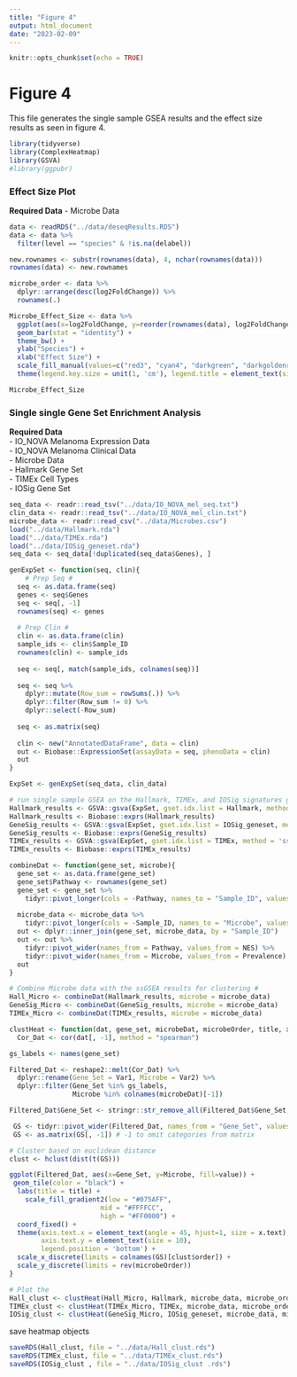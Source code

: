 ```yaml
---
title: "Figure 4"
output: html_document
date: "2023-02-09"
---
```


```r
knitr::opts_chunk$set(echo = TRUE)
```

# Figure 4 #

This file generates the single sample GSEA results and the effect
size results as seen in figure 4.

```r
library(tidyverse)
library(ComplexHeatmap)
library(GSVA)
#library(ggpubr)
```


### Effect Size Plot ###

**Required Data**
- Microbe Data

```r
data <- readRDS("../data/deseqResults.RDS")
data <- data %>%
  filter(level == "species" & !is.na(delabel))

new.rownames <- substr(rownames(data), 4, nchar(rownames(data)))
rownames(data) <- new.rownames
```

```r
microbe_order <- data %>%
  dplyr::arrange(desc(log2FoldChange)) %>%
  rownames(.)

Microbe_Effect_Size <- data %>%
  ggplot(aes(x=log2FoldChange, y=reorder(rownames(data), log2FoldChange), fill=`Taxonomic Grouping`)) +
  geom_bar(stat = "identity") + 
  theme_bw() +
  ylab("Species") +
  xlab("Effect Size") +
  scale_fill_manual(values=c("red3", "cyan4", "darkgreen", "darkgoldenrod2", "salmon2", "cornflowerblue", "deeppink4")) +
  theme(legend.key.size = unit(1, 'cm'), legend.title = element_text(size=10), legend.text = element_text(size=8), axis.text =element_text(size = 10), axis.title=element_text(size=10))

Microbe_Effect_Size
```

### Single single Gene Set Enrichment Analysis ###

**Required Data**  
- IO_NOVA Melanoma Expression Data  
- IO_NOVA Melanoma Clinical Data  
- Microbe Data  
- Hallmark Gene Set  
- TIMEx Cell Types  
- IOSig Gene Set
```r
seq_data <- readr::read_tsv("../data/IO_NOVA_mel_seq.txt")
clin_data <- readr::read_tsv("../data/IO_NOVA_mel_clin.txt")
microbe_data <- readr::read_csv("../data/Microbes.csv")
load("../data/Hallmark.rda")
load("../data/TIMEx.rda")
load("../data/IOSig_geneset.rda")
seq_data <- seq_data[!duplicated(seq_data$Genes), ]
```

```r
genExpSet <- function(seq, clin){
    # Prep Seq #
  seq <- as.data.frame(seq)
  genes <- seq$Genes
  seq <- seq[, -1]
  rownames(seq) <- genes
  
  # Prep Clin #
  clin <- as.data.frame(clin)
  sample_ids <- clin$Sample_ID
  rownames(clin) <- sample_ids
  
  seq <- seq[, match(sample_ids, colnames(seq))]
  
  seq <- seq %>%
    dplyr::mutate(Row_sum = rowSums(.)) %>%
    dplyr::filter(Row_sum != 0) %>%
    dplyr::select(-Row_sum)
    
  seq <- as.matrix(seq)
  
  clin <- new("AnnotatedDataFrame", data = clin)
  out <- Biobase::ExpressionSet(assayData = seq, phenoData = clin)
  out
}

ExpSet <- genExpSet(seq_data, clin_data)
```

```r
# run single sample GSEA on the Hallmark, TIMEx, and IOSig signatures gene sets #
Hallmark_results <- GSVA::gsva(ExpSet, gset.idx.list = Hallmark, method = 'ssgsea')
Hallmark_results <- Biobase::exprs(Hallmark_results)
GeneSig_results <- GSVA::gsva(ExpSet, gset.idx.list = IOSig_geneset, method = 'ssgsea')
GeneSig_results <- Biobase::exprs(GeneSig_results)
TIMEx_results <- GSVA::gsva(ExpSet, gset.idx.list = TIMEx, method = 'ssgsea')
TIMEx_results <- Biobase::exprs(TIMEx_results)
```

```r
combineDat <- function(gene_set, microbe){
  gene_set <- as.data.frame(gene_set)
  gene_set$Pathway <- rownames(gene_set)
  gene_set <- gene_set %>%
    tidyr::pivot_longer(cols = -Pathway, names_to = "Sample_ID", values_to = "NES")
  
  microbe_data <- microbe_data %>%
    tidyr::pivot_longer(cols = -Sample_ID, names_to = "Microbe", values_to = "Prevalence")
  out <- dplyr::inner_join(gene_set, microbe_data, by = "Sample_ID")
  out <- out %>%
    tidyr::pivot_wider(names_from = Pathway, values_from = NES) %>%
    tidyr::pivot_wider(names_from = Microbe, values_from = Prevalence)
  out
}

# Combine Microbe data with the ssGSEA results for clustering #
Hall_Micro <- combineDat(Hallmark_results, microbe = microbe_data)
GeneSig_Micro <- combineDat(GeneSig_results, microbe = microbe_data)
TIMEx_Micro <- combineDat(TIMEx_results, microbe = microbe_data)
```

```r
clustHeat <- function(dat, gene_set, microbeDat, microbeOrder, title, x.text){
  Cor_Dat <- cor(dat[, -1], method = "spearman")

gs_labels <- names(gene_set)

Filtered_Dat <- reshape2::melt(Cor_Dat) %>%
  dplyr::rename(Gene_Set = Var1, Microbe = Var2) %>%
  dplyr::filter(Gene_Set %in% gs_labels,
                Microbe %in% colnames(microbeDat)[-1])

Filtered_Dat$Gene_Set <- stringr::str_remove_all(Filtered_Dat$Gene_Set, "HALLMARK_")

 GS <- tidyr::pivot_wider(Filtered_Dat, names_from = "Gene_Set", values_from = "value")
 GS <- as.matrix(GS[, -1]) # -1 to omit categories from matrix

# Cluster based on euclidean distance
clust <- hclust(dist(t(GS)))

ggplot(Filtered_Dat, aes(x=Gene_Set, y=Microbe, fill=value)) +
 geom_tile(color = "black") +
  labs(title = title) +
    scale_fill_gradient2(low = "#075AFF",
                       mid = "#FFFFCC",
                       high = "#FF0000") +
  coord_fixed() +
  theme(axis.text.x = element_text(angle = 45, hjust=1, size = x.text),
        axis.text.y = element_text(size = 10),
        legend.position = 'bottom') +
  scale_x_discrete(limits = colnames(GS)[clust$order]) +
  scale_y_discrete(limits = rev(microbeOrder))
}

# Plot the 
Hall_clust <- clustHeat(Hall_Micro, Hallmark, microbe_data, microbe_order, "Hallmark Gene Sets", x.text = 6)
TIMEx_clust <- clustHeat(TIMEx_Micro, TIMEx, microbe_data, microbe_order, "TIMEx Cell Types", x.text = 8)
IOSig_clust <- clustHeat(GeneSig_Micro, IOSig_geneset, microbe_data, microbe_order, "IOSig Signatures", x.text = 8)
```

save heatmap objects
```r
saveRDS(Hall_clust, file = "../data/Hall_clust.rds")
saveRDS(TIMEx_clust, file = "../data/TIMEx_clust.rds")
saveRDS(IOSig_clust , file = "../data/IOSig_clust .rds")
```


<!-- ```{r Combine Plots} -->
<!-- clustered_plots <- ggarrange(Hall_clust, -->
<!--                              TIMEx_clust, -->
<!--                              IOSig_clust, -->
<!--                              nrow = 3, ncol = 1, common.legend = T) -->

<!-- Combined_Plots <- ggarrange(clustered_plots, Microbe_Effect_Size, ncol = 2) -->

<!-- Combined_Plots -->
<!-- ``` -->




